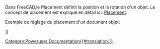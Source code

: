 <languages/>
{{VeryImportantMessage|(Octobre 2019) Ne modifiez pas cette page. L'information est incomplète et obsolète. Pour la dernière API, consultez la [https://www.freecadweb.org/api documentation de l'API générée automatiquement], ou générez la documentation vous-même, voir [[Source_documentation/fr|Documentation du code source]].}}

Dans FreeCAD,le Placement définit la position et la rotation d'un objet. Le concept de placement est expliqué en détail ici: [[Placement | Placement]].

Exemple de réglage  du placement d'un document objet: 
{{Code|code=
myObj = FreeCAD.ActiveDocument.ActiveObject
pl = FreeCAD.Placement()
pl.move(FreeCAD.Vector(2,0,0))
myObj.Placement = pl
}}

{{APIClass | Placement |) ou (Placement) ou (Matrice) ou (Base, Rotation) ou (Base, Rotation, Centre) ou (Base, Axes, Angle | Construit un placement, vide ou avec les arguments donnés, ou une copie de l'emplacement donné.}}
 
{{APIProperty | Base  |. Un vecteur représentant la position du Placement}} {{APIProperty | Rotation |. Un quaternion ( nombre complexe formé de quatre unités scalaires)  représentant la rotation du Placement}} {{APIFunction | inverse | | calcule le placement inverse |. Un placement}} {{APIFunction | move | Vecteur | déplace le placement le long du vecteur donnée | rien}} {{APIFunction | multVec | Vecteur | applique le placement au vecteur donné | le vecteur résultant}.} {{APIFunction | multipliez | Placement | multiplie ce placement avec l'autre | le placement résultant}.} {{APIFunction | toMatrix | | |. Une matrice représentant la transformation du placement}}

{{Userdocnavi{{#translation:}}}}
[[Category:API{{#translation:}}]]
[[Category:Poweruser Documentation{{#translation:}}]]
{{clear}}